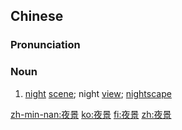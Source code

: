 ==Chinese==
{{zh-forms}}

===Pronunciation===
{{zh-pron
|m=yèjǐng
|c=je6 ging2
|mn=iā-kéng
|cat=n
}}

===Noun===
{{zh-noun}}

# [[night]] [[scene]]; night [[view]]; [[nightscape]]

[[zh-min-nan:夜景]]
[[ko:夜景]]
[[fi:夜景]]
[[zh:夜景]]